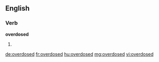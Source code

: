 ==English==
===Verb===
'''overdosed'''
# {{past of|[[overdose]]}}

[[de:overdosed]]
[[fr:overdosed]]
[[hu:overdosed]]
[[mg:overdosed]]
[[vi:overdosed]]